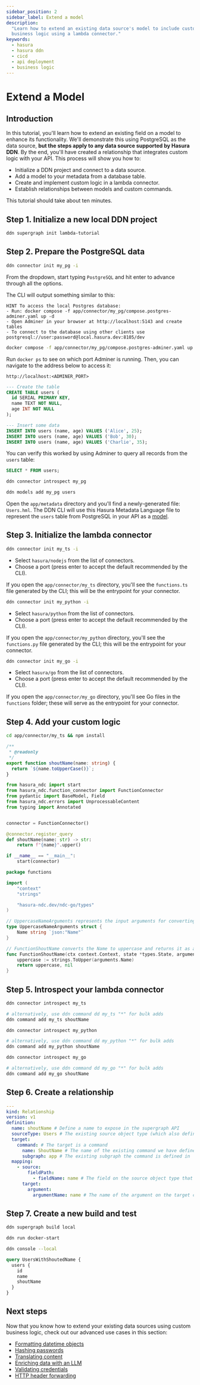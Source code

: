 ```yaml
---
sidebar_position: 2
sidebar_label: Extend a model
description:
  "Learn how to extend an existing data source's model to include custom fields returning data from your own custom
  business logic using a lambda connector."
keywords:
  - hasura
  - hasura ddn
  - cicd
  - api deployment
  - business logic
---
```



# Extend a Model

## Introduction

In this tutorial, you'll learn how to extend an existing field on a model to enhance its functionality. We'll
demonstrate this using PostgreSQL as the data source, **but the steps apply to any data source supported by Hasura
DDN**. By the end, you'll have created a relationship that integrates custom logic with your API. This process will show
you how to:

- Initialize a DDN project and connect to a data source.
- Add a model to your metadata from a database table.
- Create and implement custom logic in a lambda connector.
- Establish relationships between models and custom commands.

This tutorial should take about ten minutes.

## Step 1. Initialize a new local DDN project

```sh title="Create a new project using the DDN CLI:"
ddn supergraph init lambda-tutorial
```

## Step 2. Prepare the PostgreSQL data

```sh title="In your project directory, run:"
ddn connector init my_pg -i
```

From the dropdown, start typing `PostgreSQL` and hit enter to advance through all the options.

The CLI will output something similar to this:

```plaintext
HINT To access the local Postgres database:
- Run: docker compose -f app/connector/my_pg/compose.postgres-adminer.yaml up -d
- Open Adminer in your browser at http://localhost:5143 and create tables
- To connect to the database using other clients use postgresql://user:password@local.hasura.dev:8105/dev
```

```sh title="Use the hint from the CLI output:"
docker compose -f app/connector/my_pg/compose.postgres-adminer.yaml up -d
```

Run `docker ps` to see on which port Adminer is running. Then, you can navigate to the address below to access it:

```plaintext
http://localhost:<ADMINER_PORT>
```

```sql title="Next, via Adminer select SQL command from the left-hand nav, then enter the following:"
--- Create the table
CREATE TABLE users (
  id SERIAL PRIMARY KEY,
  name TEXT NOT NULL,
  age INT NOT NULL
);

--- Insert some data
INSERT INTO users (name, age) VALUES ('Alice', 25);
INSERT INTO users (name, age) VALUES ('Bob', 30);
INSERT INTO users (name, age) VALUES ('Charlie', 35);
```

You can verify this worked by using Adminer to query all records from the `users` table:

```sql
SELECT * FROM users;
```

```sh title="Next, use the CLI to introspect your PostgreSQL database:"
ddn connector introspect my_pg
```

```sh title="Now, track the table from your PostgreSQL database as a model in your DDN metadata:"
ddn models add my_pg users
```

Open the `app/metadata` directory and you'll find a newly-generated file: `Users.hml`. The DDN CLI will use this Hasura
Metadata Language file to represent the `users` table from PostgreSQL in your API as a
[model](/supergraph-modeling/models.mdx).

## Step 3. Initialize the lambda connector

<Tabs groupId="source-preference" className="api-tabs">

<TabItem value="TypeScript" label="TypeScript">

```bash title="Run the following command:"
ddn connector init my_ts -i
```

- Select `hasura/nodejs` from the list of connectors.
- Choose a port (press enter to accept the default recommended by the CLI).

If you open the `app/connector/my_ts` directory, you'll see the `functions.ts` file generated by the CLI; this will be
the entrypoint for your connector.

</TabItem>

<TabItem value="Python" label="Python">

```bash title="Run the following command:"
ddn connector init my_python -i
```

- Select `hasura/python` from the list of connectors.
- Choose a port (press enter to accept the default recommended by the CLI).

If you open the `app/connector/my_python` directory, you'll see the `functions.py` file generated by the CLI; this will
be the entrypoint for your connector.

</TabItem>

<TabItem value="Go" label="Go">

```bash title="Run the following command:"
ddn connector init my_go -i
```

- Select `hasura/go` from the list of connectors.
- Choose a port (press enter to accept the default recommended by the CLI).

If you open the `app/connector/my_go` directory, you'll see Go files in the `functions` folder; these will serve as the
entrypoint for your connector.

</TabItem>

</Tabs>

## Step 4. Add your custom logic

<Tabs groupId="source-preference" className="api-tabs">

<TabItem value="TypeScript" label="TypeScript">

```bash title="From the connector directory, install the necessary packages:"
cd app/connector/my_ts && npm install
```

```typescript title="Then, replace the contents of functions.ts with the following:"
/**
 * @readonly
 */
export function shoutName(name: string) {
  return `${name.toUpperCase()}`;
}
```

</TabItem>

<TabItem value="Python" label="Python">

```python title="Replace the contents of functions.py with the following:"
from hasura_ndc import start
from hasura_ndc.function_connector import FunctionConnector
from pydantic import BaseModel, Field
from hasura_ndc.errors import UnprocessableContent
from typing import Annotated


connector = FunctionConnector()

@connector.register_query
def shoutName(name: str) -> str:
    return f"{name}".upper()

if __name__ == "__main__":
    start(connector)
```

</TabItem>

<TabItem value="Go" label="Go">

```go title="Add the following to a new file called app/connector/my_go/functions/shout.go:"
package functions

import (
	"context"
	"strings"

	"hasura-ndc.dev/ndc-go/types"
)

// UppercaseNameArguments represents the input arguments for converting a Name to uppercase.
type UppercaseNameArguments struct {
	Name string `json:"Name"`
}

// FunctionShoutName converts the Name to uppercase and returns it as a string.
func FunctionShoutName(ctx context.Context, state *types.State, arguments *UppercaseNameArguments) (string, error) {
	uppercase := strings.ToUpper(arguments.Name)
	return uppercase, nil
}
```

</TabItem>

</Tabs>

## Step 5. Introspect your lambda connector

<Tabs groupId="source-preference" className="api-tabs">

<TabItem value="TypeScript" label="TypeScript">

```bash title="Introspect the connector:"
ddn connector introspect my_ts
```

```bash title="Then, we can generate a metadata file for each function using the following command:"
# alternatively, use ddn command dd my_ts "*" for bulk adds
ddn command add my_ts shoutName
```

</TabItem>

<TabItem value="Python" label="Python">

```bash title="Introspect the connector:"
ddn connector introspect my_python
```

```bash title="Then, we can generate a metadata file for each function using the following command:"
# alternatively, use ddn command dd my_python "*" for bulk adds
ddn command add my_python shoutName
```

</TabItem>

<TabItem value="Go" label="Go">

```bash title="Introspect the connector:"
ddn connector introspect my_go
```

```bash title="Then, we can generate a metadata file for each function using the following command:"
# alternatively, use ddn command dd my_go "*" for bulk adds
ddn command add my_go shoutName
```

</TabItem>

</Tabs>

## Step 6. Create a relationship

```yaml title="In Users.hml, add the following Relationship object:"
---
kind: Relationship
version: v1
definition:
  name: shoutName # Define a name to expose in the supergraph API
  sourceType: Users # The existing source object type (which also defines the source model Users)
  target:
    command: # The target is a command
      name: ShoutName # The name of the existing command we have defined in metadata
      subgraph: app # The existing subgraph the command is defined in
  mapping:
    - source:
        fieldPath:
          - fieldName: name # The field on the source object type that we want to provide to the target command as an argument
      target:
        argument:
          argumentName: name # The name of the argument on the target command that we want to map to the source field
```

## Step 7. Create a new build and test

```bash title="Create a new build:"
ddn supergraph build local
```

```bash title="Start your services:"
ddn run docker-start
```

```bash title="Open your local console:"
ddn console --local
```

```graphql title="Using the GraphiQL explorer, you can now use shout() as a field on the Users model:"
query UsersWithShoutedName {
  users {
    id
    name
    shoutName
  }
}
```

## Next steps

Now that you know how to extend your existing data sources using custom business logic, check out our advanced use cases
in this section:

- [Formatting datetime objects](/business-logic/tutorials/3-format-datetime-objects.mdx)
- [Hashing passwords](/business-logic/tutorials/3-hash-passwords.mdx)
- [Translating content](/business-logic/tutorials/4-translate-content.mdx)
- [Enriching data with an LLM](/business-logic/tutorials/5-enrich-data-with-an-llm.mdx)
- [Validating credentials](/business-logic/tutorials/6-validate-credentials.mdx)
- [HTTP header forwarding](/business-logic/tutorials/7-http-header-forwarding.mdx)
